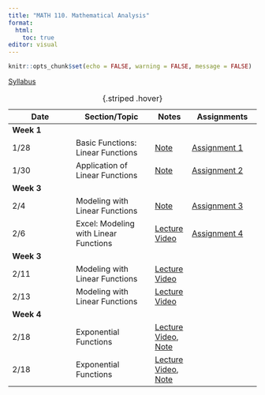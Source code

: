 ```yaml
---
title: "MATH 110. Mathematical Analysis"
format: 
  html:
    toc: true
editor: visual
---
```


```r
knitr::opts_chunk$set(echo = FALSE, warning = FALSE, message = FALSE)
```

[Syllabus](../syllabus.html)

| Date       | Section/Topic | Notes | Assignments |
|------------|---------------|-------|-------------|
| **Week 1** |               |       |             |
| 1/28 | Basic Functions: Linear Functions  | [Note](notes/note1.pdf)  | [Assignment 1](notes/note1.pdf)  |
| 1/30       | Application of Linear Functions              |    [Note](notes/note2.pdf)   |    [Assignment 2](notes/note2.pdf)         |
| **Week 3** |  |  |  |
| 2/4       | Modeling with Linear Functions              |    [Note](notes/note3.pdf)   |    [Assignment 3](notes/note3.pdf)|
| 2/6       | Excel: Modeling with Linear Functions              |    [Lecture Video](https://bryant.hosted.panopto.com/Panopto/Pages/Viewer.aspx?id=d08c6b7b-e10d-43ea-a96c-b27c014ed5bc)   |    [Assignment 4](notes/assignment4.pdf)         |
| **Week 3** |  |  |  |
| 2/11       | Modeling with Linear Functions              |    [Lecture Video](https://bryant.hosted.panopto.com/Panopto/Pages/Viewer.aspx?id=886be002-5e77-4643-b811-b281015b4d23)   |            |
| 2/13       | Modeling with Linear Functions              |    [Lecture Video](https://bryant.hosted.panopto.com/Panopto/Pages/Viewer.aspx?id=886be002-5e77-4643-b811-b281015b4d23)   |            |
| **Week 4** |  |  |  |
| 2/18       | Exponential Functions              |    [Lecture Video](https://bryant.hosted.panopto.com/Panopto/Pages/Viewer.aspx?id=89c6783d-a9d0-4c1c-b7da-b288009a54d0), [Note](notes/note4.pdf)   |    
| 2/18       | Exponential Functions              |    [Lecture Video](https://bryant.hosted.panopto.com/Panopto/Pages/Viewer.aspx?id=48c0dfa5-52e8-4aac-9cb5-b28a016e7e25), [Note](notes/note5.pdf)   |    
: {.striped .hover}

